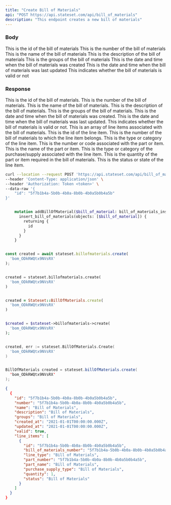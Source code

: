 ```yaml
---
title: "Create Bill of Materials"
api: "POST https://api.stateset.com/api/bill_of_materials"
description: "This endpoint creates a new bill of materials"
---
```


### Body

<ParamField body="id" type="string">
  This is the id of the bill of materials
</ParamField>

<ParamField body="number" type="string">
  This is the number of the bill of materials
</ParamField>

<ParamField body="name" type="string">
  This is the name of the bill of materials
</ParamField>

<ParamField body="description" type="string">
  This is the description of the bill of materials
</ParamField>

<ParamField body="groups" type="string">
  This is the groups of the bill of materials
</ParamField>

<ParamField body="created_at" type="string">
  This is the date and time when the bill of materials was created
</ParamField>

<ParamField body="updated_at" type="string">
  This is the date and time when the bill of materials was last updated
</ParamField>

<ParamField body="valid" type="boolean">
  This indicates whether the bill of materials is valid or not
</ParamField>


### Response


<ResponseField name="id" type="string">
  This is the id of the bill of materials.
</ResponseField>

<ResponseField name="number" type="string">
  This is the number of the bill of materials.
</ResponseField>

<ResponseField name="name" type="string">
  This is the name of the bill of materials.
</ResponseField>

<ResponseField name="description" type="string">
  This is the description of the bill of materials.
</ResponseField>

<ResponseField name="groups" type="string">
  This is the groups of the bill of materials.
</ResponseField>

<ResponseField name="created_at" type="string">
  This is the date and time when the bill of materials was created.
</ResponseField>

<ResponseField name="updated_at" type="string">
  This is the date and time when the bill of materials was last updated.
</ResponseField>

<ResponseField name="valid" type="boolean">
  This indicates whether the bill of materials is valid or not.
</ResponseField>

<ResponseField name="line_items" type="object ">
  This is an array of line items associated with the bill of materials.

  <Expandable title="Show child attributes">

  <ResponseField name="id" type="string">
    This is the id of the line item.
  </ResponseField>

  <ResponseField name="bill_of_materials_number" type="string">
    This is the number of the bill of materials to which the line item belongs.
  </ResponseField>

  <ResponseField name="line_type" type="string">
    This is the type or category of the line item.
  </ResponseField>

  <ResponseField name="part_number" type="string">
    This is the number or code associated with the part or item.
  </ResponseField>

  <ResponseField name="part_name" type="string">
    This is the name of the part or item.
  </ResponseField>

  <ResponseField name="purchase_supply_type" type="string">
    This is the type or category of the purchase/supply associated with the line item.
  </ResponseField>

  <ResponseField name="quantity" type="number">
    This is the quantity of the part or item required in the bill of materials.
  </ResponseField>

  <ResponseField name="status" type="string">
    This is the status or state of the line item.
  </ResponseField>

  </Expandable>

</ResponseField>

<RequestExample>

```bash cURL
curl --location --request POST 'https://api.stateset.com/api/bill_of_materials' \
--header 'Content-Type: application/json' \
--header 'Authorization: Token <token>' \
--data-raw '{
    "id": "5f7b1b4a-5b0b-4b0a-8b0b-4b0a5b0b4a5b"
}'
```

```graphQL GraphQL

    mutation addBillOfMaterial($bill_of_material: bill_of_materials_insert_input!) {
      insert_bill_of_materials(objects: [$bill_of_material]) {
        returning {
          id
        }
      }
    }
```

```javascript Node.js

const created = await stateset.billofmaterials.create(
  'bom_ODkRWQtx9NVsRX'
);

```

```python Python

created = stateset.billofmaterials.create(
  'bom_ODkRWQtx9NVsRX'
)

```

```ruby Ruby

created = Stateset::BillOfMaterials.create(
  'bom_ODkRWQtx9NVsRX'
)

```

```php PHP

$created = $stateset->billofmaterials->create(
  'bom_ODkRWQtx9NVsRX'
);

```

```go Go

created, err := stateset.BillOfMaterials.Create(
  'bom_ODkRWQtx9NVsRX'
)

```

```java Java

BillOfMaterials created = stateset.billOfMaterials.create(
  'bom_ODkRWQtx9NVsRX'
);

```

</RequestExample>

<ResponseExample>

```json Response
{
  {
    "id": "5f7b1b4a-5b0b-4b0a-8b0b-4b0a5b0b4a5b",
    "number": "5f7b1b4a-5b0b-4b0a-8b0b-4b0a5b0b4a5b",
    "name": "Bill of Materials",
    "description": "Bill of Materials",
    "groups": "Bill of Materials",
    "created_at": "2021-01-01T00:00:00.000Z",
    "updated_at": "2021-01-01T00:00:00.000Z",
    "valid": true,
    "line_items": [
      {
        "id": "5f7b1b4a-5b0b-4b0a-8b0b-4b0a5b0b4a5b",
        "bill_of_materials_number": "5f7b1b4a-5b0b-4b0a-8b0b-4b0a5b0b4a5b",
        "line_type": "Bill of Materials",
        "part_number": "5f7b1b4a-5b0b-4b0a-8b0b-4b0a5b0b4a5b",
        "part_name": "Bill of Materials",
        "purchase_supply_type": "Bill of Materials",
        "quantity": 1,
        "status": "Bill of Materials"
      }
    ]
  }
}
```

</ResponseExample>
